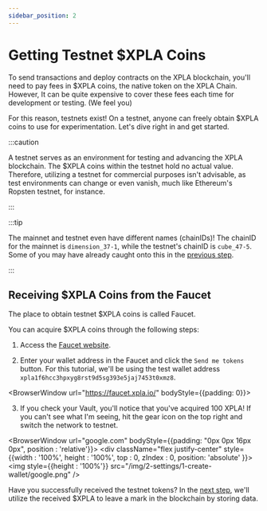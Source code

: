 ```yaml
---
sidebar_position: 2
---
```


# Getting Testnet $XPLA Coins


To send transactions and deploy contracts on the XPLA blockchain, you'll need to pay fees in $XPLA coins, the native token on the XPLA Chain. However, It can be quite expensive to cover these fees each time for development or testing. (We feel you)

For this reason, testnets exist! On a testnet, anyone can freely obtain $XPLA coins to use for experimentation. Let's dive right in and get started.

:::caution

A testnet serves as an environment for testing and advancing the XPLA blockchain. The $XPLA coins within the testnet hold no actual value. Therefore, utilizing a testnet for commercial purposes isn't advisable, as test environments can change or even vanish, much like Ethereum's Ropsten testnet, for instance.

:::

:::tip

The mainnet and testnet even have different names (chainIDs)! The chainID for the mainnet is `dimension_37-1`, while the testnet's chainID is `cube_47-5`. Some of you may have already caught onto this in the [previous step](/docs/settings/create-wallet/create-wallet-with-js#runjs).

:::

## Receiving $XPLA Coins from the Faucet

The place to obtain testnet $XPLA coins is called Faucet.

You can acquire $XPLA coins through the following steps:

1. Access the [Faucet website](https://faucet.xpla.io/).

2. Enter your wallet address in the Faucet and click the `Send me tokens` button. For this tutorial, we'll be using the test wallet address `xpla1f6hcc3hpxyg8rst9d5sg393e5jaj7453t0xmz8`.

<BrowserWindow url="https://faucet.xpla.io/" bodyStyle={{padding: 0}}>
<div className="flex justify-center" style={{backgroundColor : 'hsl(240, 20%, 97%)', position : 'relative'}}>
    <div style={{position : 'absolute', backgroundColor : '#031435', height : '29px', width : '100%', top : 0, zIndex : 0}} />
    <VaultImgCard style={{zIndex : 1}} imgSrc="/img/2-settings/1-create-wallet/faucet-example.png" />
</div>
</BrowserWindow>

3. If you check your Vault, you'll notice that you've acquired 100 XPLA! If you can't see what I'm seeing, hit the gear icon on the top right and switch the network to testnet.

<BrowserWindow url="google.com" bodyStyle={{padding: "0px 0px 16px 0px", position : 'relative'}}>
    <div className="flex justify-center" style={{width : '100%', height : '100%', top : 0, zIndex : 0, position: 'absolute' }}>
        <img  style={{height : '100%'}} src="/img/2-settings/1-create-wallet/google.png" />
    </div>
<div className="flex justify-end" style={{zIndex : 1,position:'relative'}}>
    <VaultImgCard imgSrc="/img/2-settings/1-create-wallet/get-token.png" />
</div>
</BrowserWindow>

Have you successfully received the testnet tokens? In the [next step](/docs/settings/create-testnet-transaction/send-tx), we'll utilize the received $XPLA to leave a mark in the blockchain by storing data.
